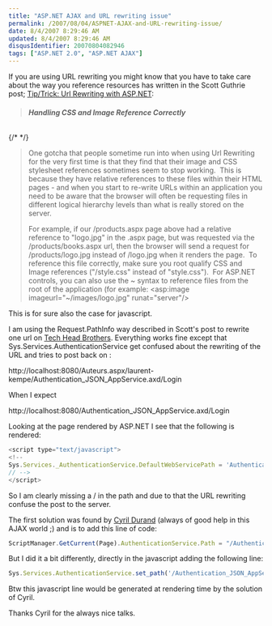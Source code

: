 ```yaml
---
title: "ASP.NET AJAX and URL rewriting issue"
permalink: /2007/08/04/ASPNET-AJAX-and-URL-rewriting-issue/
date: 8/4/2007 8:29:46 AM
updated: 8/4/2007 8:29:46 AM
disqusIdentifier: 20070804082946
tags: ["ASP.NET 2.0", "ASP.NET AJAX"]
---
```

If you are using URL rewriting you might know that you have to take care about the way you reference resources has written in the Scott Guthrie post; [Tip/Trick: Url Rewriting with ASP.NET](http://weblogs.asp.net/scottgu/archive/2007/02/26/tip-trick-url-rewriting-with-asp-net.aspx):

> ###### **Handling CSS and Image Reference Correctly**
{/* <!-- more --> */}
> 
> One gotcha that people sometime run into when using Url Rewriting for the very first time is that they find that their image and CSS stylesheet references sometimes seem to stop working.  This is because they have relative references to these files within their HTML pages - and when you start to re-write URLs within an application you need to be aware that the browser will often be requesting files in different logical hierarchy levels than what is really stored on the server.
> 
> For example, if our /products.aspx page above had a relative reference to "logo.jpg" in the .aspx page, but was requested via the /products/books.aspx url, then the browser will send a request for /products/logo.jpg instead of /logo.jpg when it renders the page.  To reference this file correctly, make sure you root qualify CSS and Image references ("/style.css" instead of "style.css").  For ASP.NET controls, you can also use the ~ syntax to reference files from the root of the application (for example: <asp:image imageurl="~/images/logo.jpg" runat="server"/>

This is for sure also the case for javascript. 

I am using the Request.PathInfo way described in Scott's post to rewrite one url on [Tech Head Brothers](http://www.techheadbrothers.com/). Everything works fine except that Sys.Services.AuthenticationService get confused about the rewriting of the URL and tries to post back on : 

http://localhost:8080/Auteurs.aspx/laurent-kempe/Authentication_JSON_AppService.axd/Login 

When I expect  

http://localhost:8080/Authentication_JSON_AppService.axd/Login 

Looking at the page rendered by ASP.NET I see that the following is rendered:

```javascript
<script type="text/javascript">  
<!--  
Sys.Services._AuthenticationService.DefaultWebServicePath = 'Authentication_JSON_AppService.axd';  
// -->  
</script>
```

So I am clearly missing a / in the path and due to that the URL rewriting confuse the post to the server.

The first solution was found by [Cyril Durand](http://blogs.codes-sources.com/cyril/) (always of good help in this AJAX world ;) and is to add this line of code:

```javascript
ScriptManager.GetCurrent(Page).AuthenticationService.Path = "/Authentication_JSON_AppService.axd";
```

But I did it a bit differently, directly in the javascript adding the following line:

```javascript
Sys.Services.AuthenticationService.set_path('/Authentication_JSON_AppService.axd');
```

Btw this javascript line would be generated at rendering time by the solution of Cyril.

Thanks Cyril for the always nice talks.
